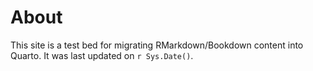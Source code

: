 # About {.unnumbered}

::: callout-warning
This site is a test bed for migrating RMarkdown/Bookdown content into Quarto. It was last updated on `r Sys.Date()`.
:::
